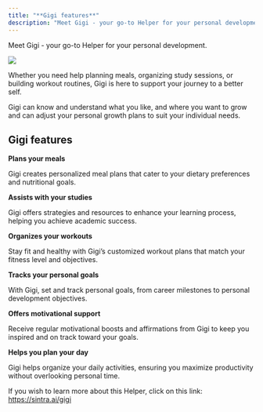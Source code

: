 ```yaml
---
title: "**Gigi features**"
description: "Meet Gigi - your go-to Helper for your personal development."
---
```


Meet Gigi - your go-to Helper for your personal development. 

![](https://downloads.intercomcdn.com/i/o/1114404077/a67e9aba3c4c14b6bbbea682/image.png?expires=1754573400&signature=a284d396608c7e4d4acbec31fcc0b5b6deebb039204a1c649c9e69460a1d6d2c&req=dSEmEs1%2BmYFYXvMW1HO4zeNxHcKv2GbcVtQ537Y%2BsgMYIvgtdk1zjw13i99r%0A56tT%0A)

Whether you need help planning meals, organizing study sessions, or building workout routines, Gigi is here to support your journey to a better self. 

Gigi can know and understand what you like, and where you want to grow and can adjust your personal growth plans to suit your individual needs.

## **Gigi features**

**Plans your meals**

Gigi creates personalized meal plans that cater to your dietary preferences and nutritional goals.

**Assists with your studies**

Gigi offers strategies and resources to enhance your learning process, helping you achieve academic success.

**Organizes your workouts**

Stay fit and healthy with Gigi’s customized workout plans that match your fitness level and objectives.

**Tracks your personal goals**

With Gigi, set and track personal goals, from career milestones to personal development objectives.

**Offers motivational support**

Receive regular motivational boosts and affirmations from Gigi to keep you inspired and on track toward your goals.

**Helps you plan your day**

Gigi helps organize your daily activities, ensuring you maximize productivity without overlooking personal time.

If you wish to learn more about this Helper, click on this link: <https://sintra.ai/gigi>